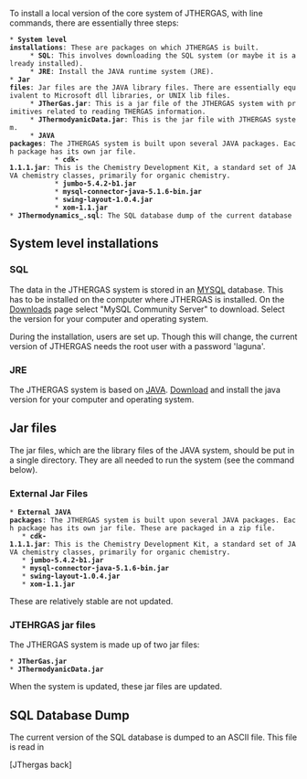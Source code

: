 To install a local version of the core system of JTHERGAS, with line commands, there are essentially three steps:

 * '''System level installations''': These are packages on which JTHERGAS is built.
      * '''SQL''': This involves downloading the SQL system (or maybe it is already installed).
      * '''JRE''': Install the JAVA runtime system (JRE).
 * '''Jar files''': Jar files are the JAVA library files. There are essentially equivalent to Microsoft dll libraries, or UNIX lib files.
      * '''JTherGas.jar''': This is a jar file of the JTHERGAS system with primitives related to reading THERGAS information.
      * '''JThermodyanicData.jar''': This is the jar file with JTHERGAS system.
      * '''JAVA packages''': The JTHERGAS system is built upon several JAVA packages. Each package has its own jar file.
            * '''cdk-1.1.1.jar''': This is the Chemistry Development Kit, a standard set of JAVA chemistry classes, primarily for organic chemistry.
            * '''jumbo-5.4.2-b1.jar'''
            * '''mysql-connector-java-5.1.6-bin.jar'''
            * '''swing-layout-1.0.4.jar'''
            * '''xom-1.1.jar'''
 * '''JThermodynamics_.sql''': The SQL database dump of the current database

== System level installations ==

=== SQL ===

The data in the JTHERGAS system is stored in an [http://www.mysql.com/ MYSQL] database. This has to be installed on the computer where JTHERGAS is installed.
On the [http://www.mysql.com/downloads/ Downloads] page select "MySQL Community Server" to download. Select the version for your computer and operating system.

During the installation, users are set up.
Though this will change, the current version of JTHERGAS needs the root user with a password 'laguna'. 





=== JRE ===

The JTHERGAS system is based on [http://www.java.com JAVA].  [http://www.java.com/en/download/index.jsp Download] and install the java version for your computer and operating system. 

== Jar files ==

The jar files, which are the library files of the JAVA system, should be put in a single directory. They are all needed to run the system (see the command below).


=== External Jar Files === 
 * '''External JAVA packages''': The JTHERGAS system is built upon several JAVA packages. Each package has its own jar file. These are packaged in a zip file.
    * '''cdk-1.1.1.jar''': This is the Chemistry Development Kit, a standard set of JAVA chemistry classes, primarily for organic chemistry.
    * '''jumbo-5.4.2-b1.jar'''
    * '''mysql-connector-java-5.1.6-bin.jar'''
    * '''swing-layout-1.0.4.jar'''
    * '''xom-1.1.jar'''

These are relatively stable are not updated.

=== JTEHRGAS jar files ===

The JTHERGAS system is made up of two jar files:

 * '''JTherGas.jar'''
 * '''JThermodyanicData.jar'''

When the system is updated, these jar files are updated. 

== SQL Database Dump ==

The current version of the SQL database is dumped to an ASCII file. This file is read in 

[JThergas back]